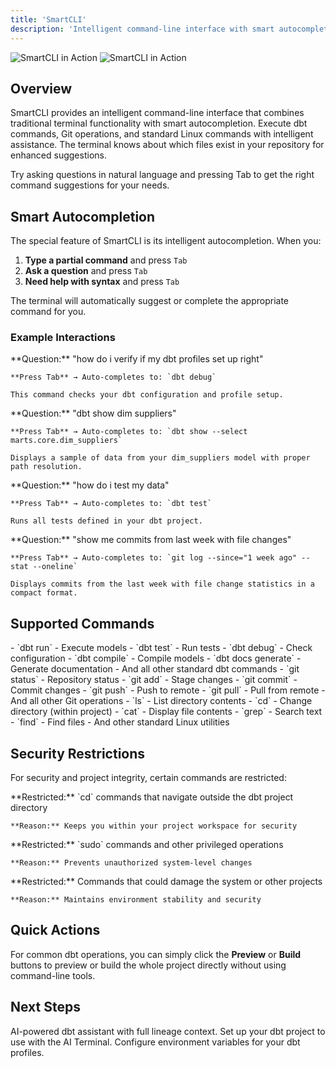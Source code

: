 ```yaml
---
title: 'SmartCLI'
description: 'Intelligent command-line interface with smart autocompletion'
---
```


<img
  className="block dark:hidden"
  src="https://i.imgur.com/LEIapt5.gif"
  alt="SmartCLI in Action"
/>
<img
  className="hidden dark:block"
  src="https://i.imgur.com/LEIapt5.gif"
  alt="SmartCLI in Action"
/>

## Overview

SmartCLI provides an intelligent command-line interface that combines traditional terminal functionality with smart autocompletion. Execute dbt commands, Git operations, and standard Linux commands with intelligent assistance. The terminal knows about which files exist in your repository for enhanced suggestions.

<Tip>
Try asking questions in natural language and pressing Tab to get the right command suggestions for your needs.
</Tip>

## Smart Autocompletion

The special feature of SmartCLI is its intelligent autocompletion. When you:

1. **Type a partial command** and press `Tab`
2. **Ask a question** and press `Tab`
3. **Need help with syntax** and press `Tab`

The terminal will automatically suggest or complete the appropriate command for you.

### Example Interactions

<AccordionGroup>
  <Accordion icon="question" title="Profile Verification">
    **Question:** "how do i verify if my dbt profiles set up right"
    
    **Press Tab** → Auto-completes to: `dbt debug`
    
    This command checks your dbt configuration and profile setup.
  </Accordion>

  <Accordion icon="eye" title="Show Model Data">
    **Question:** "dbt show dim suppliers"
    
    **Press Tab** → Auto-completes to: `dbt show --select marts.core.dim_suppliers`
    
    Displays a sample of data from your dim_suppliers model with proper path resolution.
  </Accordion>

  <Accordion icon="shield-check" title="Testing">
    **Question:** "how do i test my data"
    
    **Press Tab** → Auto-completes to: `dbt test`
    
    Runs all tests defined in your dbt project.
  </Accordion>

  <Accordion icon="code-branch" title="Git Operations">
    **Question:** "show me commits from last week with file changes"
    
    **Press Tab** → Auto-completes to: `git log --since="1 week ago" --stat --oneline`
    
    Displays commits from the last week with file change statistics in a compact format.
  </Accordion>
</AccordionGroup>

## Supported Commands

<AccordionGroup>
  <Accordion icon="database" title="dbt Commands">
    - `dbt run` - Execute models
    - `dbt test` - Run tests
    - `dbt debug` - Check configuration
    - `dbt compile` - Compile models
    - `dbt docs generate` - Generate documentation
    - And all other standard dbt commands
  </Accordion>

  <Accordion icon="code-branch" title="Git Commands">
    - `git status` - Repository status
    - `git add` - Stage changes
    - `git commit` - Commit changes
    - `git push` - Push to remote
    - `git pull` - Pull from remote
    - And all other Git operations
  </Accordion>

  <Accordion icon="terminal" title="Linux Commands">
    - `ls` - List directory contents
    - `cd` - Change directory (within project)
    - `cat` - Display file contents
    - `grep` - Search text
    - `find` - Find files
    - And other standard Linux utilities
  </Accordion>
</AccordionGroup>

## Security Restrictions

For security and project integrity, certain commands are restricted:

<AccordionGroup>
  <Accordion icon="folder-xmark" title="Directory Restrictions">
    **Restricted:** `cd` commands that navigate outside the dbt project directory
    
    **Reason:** Keeps you within your project workspace for security
  </Accordion>

  <Accordion icon="user-shield" title="Privilege Restrictions">
    **Restricted:** `sudo` commands and other privileged operations
    
    **Reason:** Prevents unauthorized system-level changes
  </Accordion>

  <Accordion icon="trash" title="Destructive Operations">
    **Restricted:** Commands that could damage the system or other projects
    
    **Reason:** Maintains environment stability and security
  </Accordion>
</AccordionGroup>


## Quick Actions

For common dbt operations, you can simply click the **Preview** or **Build** buttons to preview or build the whole project directly without using command-line tools.

## Next Steps

<CardGroup cols={3}>
  <Card title="Quick Edit" icon="wand-magic-sparkles" href="/quick-edit">
    AI-powered dbt assistant with full lineage context.
  </Card>
  <Card title="dbt Setup" icon="database" href="/dbt-setup">
    Set up your dbt project to use with the AI Terminal.
  </Card>  
  <Card title="Environment Variables" icon="key" href="/dbt-env-vars">
    Configure environment variables for your dbt profiles.
  </Card>
</CardGroup>